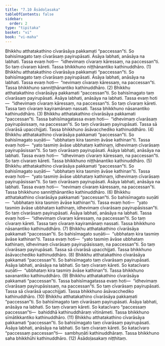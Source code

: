 ```yaml
---
title: "7.10 Āsādoḷasaka"
tableOfContents: false
sidebar:
  order: 2
type: "tipitaka"
basket: "vi"
book: "vi-maha"
---
```



<DynamicBreadcrumb />

<Division number="319" book="vi-maha">

<Paragraph number="1482" book="vi-maha">
Bhikkhu atthatakathino cīvarāsāya pakkamati “paccessan”ti. So bahisīmagato taṃ cīvarāsaṃ payirupāsati. Āsāya labhati, anāsāya na labhati. Tassa evaṃ hoti—  “idhevimaṃ cīvaraṃ kāressaṃ, na paccessan”ti. So taṃ cīvaraṃ kāreti. Tassa bhikkhuno niṭṭhānantiko kathinuddhāro. (1)
</Paragraph>

<Paragraph number="1483" book="vi-maha">
Bhikkhu atthatakathino cīvarāsāya pakkamati “paccessan”ti. So bahisīmagato taṃ cīvarāsaṃ payirupāsati. Āsāya labhati, anāsāya na labhati. Tassa evaṃ hoti—  “nevimaṃ cīvaraṃ kāressaṃ, na paccessan”ti. Tassa bhikkhuno sanniṭṭhānantiko kathinuddhāro. (2)
</Paragraph>

<Paragraph number="1484" book="vi-maha">
Bhikkhu atthatakathino cīvarāsāya pakkamati “paccessan”ti. So bahisīmagato taṃ cīvarāsaṃ payirupāsati. Āsāya labhati, anāsāya na labhati. Tassa evaṃ hoti—  “idhevimaṃ cīvaraṃ kāressaṃ, na paccessan”ti. So taṃ cīvaraṃ kāreti. Tassa taṃ cīvaraṃ kayiramānaṃ nassati. Tassa bhikkhuno nāsanantiko kathinuddhāro. (3)
</Paragraph>

<Paragraph number="1485" book="vi-maha">
Bhikkhu atthatakathino cīvarāsāya pakkamati “paccessan”ti. Tassa bahisīmagatassa evaṃ hoti—  “idhevimaṃ cīvarāsaṃ payirupāsissaṃ, na paccessan”ti. So taṃ cīvarāsaṃ payirupāsati. Tassa sā cīvarāsā upacchijjati. Tassa bhikkhuno āsāvacchediko kathinuddhāro. (4)
</Paragraph>

<Paragraph number="1486" book="vi-maha">
Bhikkhu atthatakathino cīvarāsāya pakkamati “paccessan”ti. So bahisīmagato suṇāti—  “ubbhataṃ kira tasmiṃ āvāse kathinan”ti. Tassa evaṃ hoti—  “yato tasmiṃ āvāse ubbhataṃ kathinaṃ, idhevimaṃ cīvarāsaṃ payirupāsissan”ti. So taṃ cīvarāsaṃ payirupāsati. Āsāya labhati, anāsāya na labhati. Tassa evaṃ hoti—  “idhevimaṃ cīvaraṃ kāressaṃ, na paccessan”ti. So taṃ cīvaraṃ kāreti. Tassa bhikkhuno niṭṭhānantiko kathinuddhāro. (5)
</Paragraph>

<Paragraph number="1487" book="vi-maha">
Bhikkhu atthatakathino cīvarāsāya pakkamati “paccessan”ti. So bahisīmagato suṇāti—  “ubbhataṃ kira tasmiṃ āvāse kathinan”ti. Tassa evaṃ hoti—  “yato tasmiṃ āvāse ubbhataṃ kathinaṃ, idhevimaṃ cīvarāsaṃ payirupāsissan”ti. So taṃ cīvarāsaṃ payirupāsati. Āsāya labhati, anāsāya na labhati. Tassa evaṃ hoti—  “nevimaṃ cīvaraṃ kāressaṃ, na paccessan”ti. Tassa bhikkhuno sanniṭṭhānantiko kathinuddhāro. (6)
</Paragraph>

<Paragraph number="1488" book="vi-maha">
Bhikkhu atthatakathino cīvarāsāya pakkamati “paccessan”ti. So bahisīmagato suṇāti—  “ubbhataṃ kira tasmiṃ āvāse kathinan”ti. Tassa evaṃ hoti—  “yato tasmiṃ āvāse ubbhataṃ kathinaṃ, idhevimaṃ cīvarāsaṃ payirupāsissan”ti. So taṃ cīvarāsaṃ payirupāsati. Āsāya labhati, anāsāya na labhati. Tassa evaṃ hoti—  “idhevimaṃ cīvaraṃ kāressaṃ, na paccessan”ti. So taṃ cīvaraṃ kāreti. Tassa taṃ cīvaraṃ kayiramānaṃ nassati. Tassa bhikkhuno nāsanantiko kathinuddhāro. (7)
</Paragraph>

<Paragraph number="1489" book="vi-maha">
Bhikkhu atthatakathino cīvarāsāya pakkamati “paccessan”ti. So bahisīmagato suṇāti—  “ubbhataṃ kira tasmiṃ āvāse kathinan”ti. Tassa evaṃ hoti—  “yato tasmiṃ āvāse ubbhataṃ kathinaṃ, idhevimaṃ cīvarāsaṃ payirupāsissaṃ, na paccessan”ti. So taṃ cīvarāsaṃ payirupāsati. Tassa sā cīvarāsā upacchijjati. Tassa bhikkhuno āsāvacchediko kathinuddhāro. (8)
</Paragraph>

<Paragraph number="1490" book="vi-maha">
Bhikkhu atthatakathino cīvarāsāya pakkamati “paccessan”ti. So bahisīmagato taṃ cīvarāsaṃ payirupāsati. Āsāya labhati, anāsāya na labhati. So taṃ cīvaraṃ kāreti. So katacīvaro suṇāti—  “ubbhataṃ kira tasmiṃ āvāse kathinan”ti. Tassa bhikkhuno savanantiko kathinuddhāro. (9)
</Paragraph>

<Paragraph number="1491" book="vi-maha">
Bhikkhu atthatakathino cīvarāsāya pakkamati “paccessan”ti. Tassa bahisīmagatassa evaṃ hoti—  “idhevimaṃ cīvarāsaṃ payirupāsissaṃ, na paccessan”ti. So taṃ cīvarāsaṃ payirupāsati. Tassa sā cīvarāsā upacchijjati. Tassa bhikkhuno āsāvacchediko kathinuddhāro. (10)
</Paragraph>

<Paragraph number="1492" book="vi-maha">
Bhikkhu atthatakathino cīvarāsāya pakkamati “paccessan”ti. So bahisīmagato taṃ cīvarāsaṃ payirupāsati. Āsāya labhati, anāsāya na labhati. So taṃ cīvaraṃ kāreti. So katacīvaro “paccessaṃ paccessan”ti—  bahiddhā kathinuddhāraṃ vītināmeti. Tassa bhikkhuno sīmātikkantiko kathinuddhāro. (11)
</Paragraph>

<Paragraph number="1493" book="vi-maha">
Bhikkhu atthatakathino cīvarāsāya pakkamati “paccessan”ti. So bahisīmagato taṃ cīvarāsaṃ payirupāsati. Āsāya labhati, anāsāya na labhati. So taṃ cīvaraṃ kāreti. So katacīvaro “paccessaṃ paccessan”ti—  sambhuṇāti kathinuddhāraṃ. Tassa bhikkhuno saha bhikkhūhi kathinuddhāro. (12)

</Paragraph>
</Division>

<Paragraph number="1494" type="center" book="vi-maha">
Āsādoḷasakaṃ niṭṭhitaṃ.
</Paragraph>